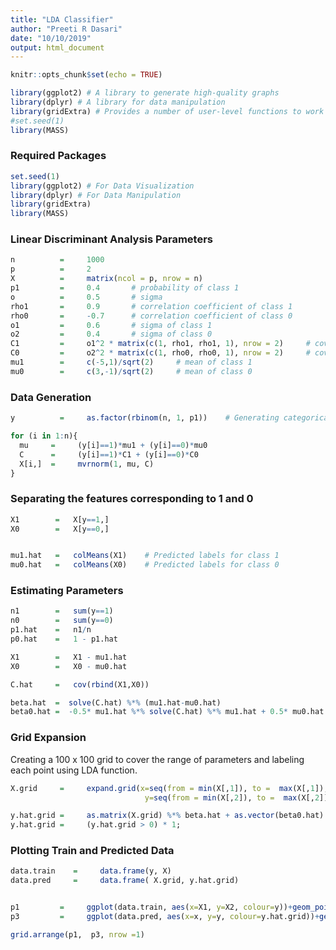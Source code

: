 ```yaml
---
title: "LDA Classifier"
author: "Preeti R Dasari"
date: "10/10/2019"
output: html_document
---
```


```r
knitr::opts_chunk$set(echo = TRUE)
```


```r
library(ggplot2) # A library to generate high-quality graphs
library(dplyr) # A library for data manipulation
library(gridExtra) # Provides a number of user-level functions to work with "grid" graphics, notably to arrange multiple grid-based plots on a page, and draw tables
#set.seed(1)
library(MASS)
```

### Required Packages 

```r
set.seed(1)
library(ggplot2) # For Data Visualization
library(dplyr) # For Data Manipulation
library(gridExtra)
library(MASS)
```

### Linear Discriminant Analysis Parameters


```r
n          =     1000
p          =     2
X          =     matrix(ncol = p, nrow = n)
p1         =     0.4       # probability of class 1
o          =     0.5       # sigma
rho1       =     0.9       # correlation coefficient of class 1
rho0       =     -0.7      # correlation coefficient of class 0
o1         =     0.6       # sigma of class 1
o2         =     0.4       # sigma of class 0
C1         =     o1^2 * matrix(c(1, rho1, rho1, 1), nrow = 2)     # covariance matrix of class 1
C0         =     o2^2 * matrix(c(1, rho0, rho0, 1), nrow = 2)     # covariance matrix of class 0
mu1        =     c(-5,1)/sqrt(2)     # mean of class 1
mu0        =     c(3,-1)/sqrt(2)     # mean of class 0

```

### Data Generation

```r
y          =     as.factor(rbinom(n, 1, p1))    # Generating categorical variables

for (i in 1:n){
  mu     =     (y[i]==1)*mu1 + (y[i]==0)*mu0
  C      =     (y[i]==1)*C1 + (y[i]==0)*C0
  X[i,]  =     mvrnorm(1, mu, C) 
}

```

### Separating the features corresponding to 1 and 0

```r

X1        =   X[y==1,]
X0        =   X[y==0,]


mu1.hat   =   colMeans(X1)    # Predicted labels for class 1
mu0.hat   =   colMeans(X0)    # Predicted labels for class 0
```

### Estimating Parameters

```r
n1        =   sum(y==1)
n0        =   sum(y==0)
p1.hat    =   n1/n
p0.hat    =   1 - p1.hat

X1        =   X1 - mu1.hat
X0        =   X0 - mu0.hat

C.hat     =   cov(rbind(X1,X0))

beta.hat  =  solve(C.hat) %*% (mu1.hat-mu0.hat)
beta0.hat =  -0.5* mu1.hat %*% solve(C.hat) %*% mu1.hat + 0.5* mu0.hat %*% solve(C.hat) %*% mu0.hat + log(p1.hat/p0.hat)

```


### Grid Expansion

Creating a 100 x 100 grid to cover the range of parameters and labeling each point using LDA function. 

```r
X.grid     =     expand.grid(x=seq(from = min(X[,1]), to =  max(X[,1]), length.out = 100), 
                              y=seq(from = min(X[,2]), to =  max(X[,2]), length.out = 100))

y.hat.grid =     as.matrix(X.grid) %*% beta.hat + as.vector(beta0.hat)
y.hat.grid =     (y.hat.grid > 0) * 1;

```


### Plotting Train and Predicted Data

```r
data.train    =     data.frame(y, X)
data.pred     =     data.frame( X.grid, y.hat.grid)


p1         =     ggplot(data.train, aes(x=X1, y=X2, colour=y))+geom_point()+ggtitle("Train Data")
p3         =     ggplot(data.pred, aes(x=x, y=y, colour=y.hat.grid))+geom_point()+ggtitle("Predicted Label")

grid.arrange(p1,  p3, nrow =1) 
```

